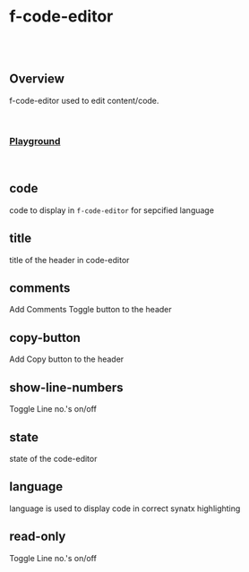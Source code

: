 
<Meta of={FCodeEditorStories} />

# f-code-editor

<br />

<br />

## Overview

<f-divider />

f-code-editor used to edit content/code.

<br />

### [Playground](/story/ollion-flow-code-editor-components-f-code-editor--playground)

<Canvas>
	<Story of={FCodeEditorStories.Playground} />
</Canvas>

<br />

## code

<f-divider />

code to display in `f-code-editor` for sepcified language

<Canvas>
	<Story of={FCodeEditorStories.Code} />
</Canvas>

## title

<f-divider />

title of the header in code-editor

<Canvas>
	<Story of={FCodeEditorStories.Title} />
</Canvas>

## comments

<f-divider />

Add Comments Toggle button to the header

<Canvas>
	<Story of={FCodeEditorStories.Comments} />
</Canvas>

## copy-button

<f-divider />

Add Copy button to the header

<Canvas>
	<Story of={FCodeEditorStories.CopyButton} />
</Canvas>

## show-line-numbers

<f-divider />

Toggle Line no.'s on/off

<Canvas>
	<Story of={FCodeEditorStories.ShowLineNumbers} />
</Canvas>

## state

<f-divider />

state of the code-editor

<Canvas>
	<Story of={FCodeEditorStories.State} />
</Canvas>

## language

<f-divider />

language is used to display code in correct synatx highlighting

<Canvas>
	<Story of={FCodeEditorStories.Language} />
</Canvas>

## read-only

<f-divider />

Toggle Line no.'s on/off

<Canvas>
	<Story of={FCodeEditorStories.ReadOnly} />
</Canvas>
